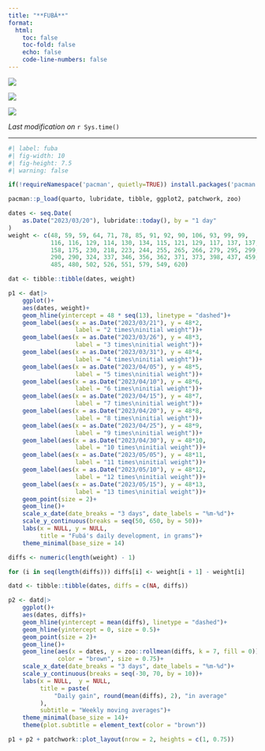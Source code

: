 ```yaml
---
title: "**FUBÁ**"
format:
  html:
    toc: false
    toc-fold: false
    echo: false
    code-line-numbers: false
---
```


::: {layout="[[-10,80,-10], [50,50]]"}
![](fuba_1.jpeg)

![](fuba_2.jpeg)

![](fuba_3.jpeg)
:::

*Last modification on* `r Sys.time()`

***

```r
#| label: fuba
#| fig-width: 10
#| fig-height: 7.5
#| warning: false

if(!requireNamespace('pacman', quietly=TRUE)) install.packages('pacman')

pacman::p_load(quarto, lubridate, tibble, ggplot2, patchwork, zoo)

dates <- seq.Date(
    as.Date("2023/03/20"), lubridate::today(), by = "1 day"
)
weight <- c(48, 59, 59, 64, 71, 78, 85, 91, 92, 90, 106, 93, 99, 99,
            116, 116, 129, 114, 130, 134, 115, 121, 129, 117, 137, 137,
            158, 175, 230, 218, 223, 244, 255, 265, 266, 279, 295, 299,
            290, 290, 324, 337, 346, 356, 362, 371, 373, 398, 437, 459,
            485, 480, 502, 526, 551, 579, 549, 620)

dat <- tibble::tibble(dates, weight)

p1 <- dat|>
    ggplot()+
    aes(dates, weight)+
    geom_hline(yintercept = 48 * seq(13), linetype = "dashed")+
    geom_label(aes(x = as.Date("2023/03/21"), y = 48*2,
                   label = "2 times\ninitial weight"))+
    geom_label(aes(x = as.Date("2023/03/26"), y = 48*3,
                   label = "3 times\ninitial weight"))+
    geom_label(aes(x = as.Date("2023/03/31"), y = 48*4,
                   label = "4 times\ninitial weight"))+
    geom_label(aes(x = as.Date("2023/04/05"), y = 48*5,
                   label = "5 times\ninitial weight"))+
    geom_label(aes(x = as.Date("2023/04/10"), y = 48*6,
                   label = "6 times\ninitial weight"))+
    geom_label(aes(x = as.Date("2023/04/15"), y = 48*7,
                   label = "7 times\ninitial weight"))+
    geom_label(aes(x = as.Date("2023/04/20"), y = 48*8,
                   label = "8 times\ninitial weight"))+
    geom_label(aes(x = as.Date("2023/04/25"), y = 48*9,
                   label = "9 times\ninitial weight"))+
    geom_label(aes(x = as.Date("2023/04/30"), y = 48*10,
                   label = "10 times\ninitial weight"))+
    geom_label(aes(x = as.Date("2023/05/05"), y = 48*11,
                   label = "11 times\ninitial weight"))+
    geom_label(aes(x = as.Date("2023/05/10"), y = 48*12,
                   label = "12 times\ninitial weight"))+
    geom_label(aes(x = as.Date("2023/05/15"), y = 48*13,
                   label = "13 times\ninitial weight"))+
    geom_point(size = 2)+
    geom_line()+
    scale_x_date(date_breaks = "3 days", date_labels = "%m-%d")+
    scale_y_continuous(breaks = seq(50, 650, by = 50))+
    labs(x = NULL, y = NULL,
         title = "Fubá's daily development, in grams")+
    theme_minimal(base_size = 14)

diffs <- numeric(length(weight) - 1)

for (i in seq(length(diffs))) diffs[i] <- weight[i + 1] - weight[i]

datd <- tibble::tibble(dates, diffs = c(NA, diffs))

p2 <- datd|>
    ggplot()+
    aes(dates, diffs)+
    geom_hline(yintercept = mean(diffs), linetype = "dashed")+
    geom_hline(yintercept = 0, size = 0.5)+
    geom_point(size = 2)+
    geom_line()+
    geom_line(aes(x = dates, y = zoo::rollmean(diffs, k = 7, fill = 0)),
              color = "brown", size = 0.75)+
    scale_x_date(date_breaks = "3 days", date_labels = "%m-%d")+
    scale_y_continuous(breaks = seq(-30, 70, by = 10))+
    labs(x = NULL,  y = NULL,
         title = paste(
             "Daily gain", round(mean(diffs), 2), "in average"
         ),
         subtitle = "Weekly moving averages")+
    theme_minimal(base_size = 14)+
    theme(plot.subtitle = element_text(color = "brown"))

p1 + p2 + patchwork::plot_layout(nrow = 2, heights = c(1, 0.75))

```
